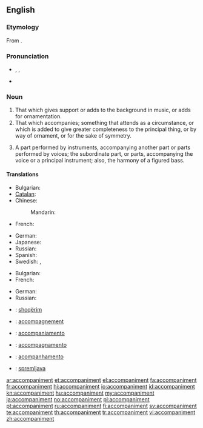 ==English==

===Etymology===
From {{etyl|fr}} {{term|lang=fr|accompagnement}}.

===Pronunciation===
* {{enPR|ə-kŭmʹpə-nē-mənt}}, {{IPA|/əˈkʌmpənimənt/}}, {{SAMPA|/@"kVmp@nim@nt/}}
* {{audio|En-us-accompaniment.ogg|Audio (US)}}

===Noun===
{{en-noun}}

# That which gives support or adds to the background in music, or adds for ornamentation.
# That which accompanies; something that attends as a circumstance, or which is added to give greater completeness to the principal thing, or by way of ornament, or for the sake of symmetry.
# {{music}} A part performed by instruments, accompanying another part or parts performed by voices; the subordinate part, or parts, accompanying the voice or a principal instrument; also, the harmony of a figured bass.

====Translations====
{{trans-top|That which gives support or adds to the background in music}}
* Bulgarian: {{t|bg|съпровод}}
* [[Catalan]]: {{t-|ca|segona|f}}
* Chinese:
*: Mandarin: {{t|zh|伴奏|tr=bànzòu|sc=Hani}}
* French: {{t|fr|accompagnement|m}}
{{trans-mid}}
* German: {{t-|de|Begleitung|f}}
* Japanese: {{t|ja|伴奏|tr=ばんそう, bansō|sc=Jpan}}
* Russian: {{t|ru|аккомпанемент|m|tr=akkompanemént|sc=Cyrl}}
* Spanish: {{t|es|acompañamiento|m}}
* Swedish: {{t+|sv|ackompanjemang}},  {{t+|sv|komp|n}}
{{trans-bottom}}

{{trans-top|That which accompanies}}
* Bulgarian: {{t|bg|съпровод}}
* French: {{t|fr|accompagnement|m}}
{{trans-mid}}
* German: {{t-|de|Begleitung|f}}
* Russian: {{t|ru|сопровождение|n|tr=soprovoždénije|sc=Cyrl}}
{{trans-bottom}}

{{checktrans-top}}
* {{ttbc|sq}}: [[shoqërim]]
* {{ttbc|fr}}: [[accompagnement]]
* {{ttbc|ia}}: [[accompaniamento]]
{{trans-mid}}
* {{ttbc|it}}: [[accompagnamento]]
* {{ttbc|pt}}: [[acompanhamento]]
* {{ttbc|sl}}: [[spremljava]] {{f}}
{{trans-bottom}}

[[ar:accompaniment]]
[[et:accompaniment]]
[[el:accompaniment]]
[[fa:accompaniment]]
[[fr:accompaniment]]
[[hi:accompaniment]]
[[io:accompaniment]]
[[id:accompaniment]]
[[kn:accompaniment]]
[[hu:accompaniment]]
[[my:accompaniment]]
[[ja:accompaniment]]
[[no:accompaniment]]
[[pl:accompaniment]]
[[pt:accompaniment]]
[[ru:accompaniment]]
[[fi:accompaniment]]
[[sv:accompaniment]]
[[te:accompaniment]]
[[th:accompaniment]]
[[tr:accompaniment]]
[[vi:accompaniment]]
[[zh:accompaniment]]